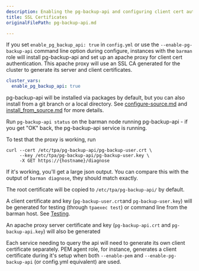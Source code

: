 ```yaml
---
description: Enabling the pg-backup-api and configuring client cert authentication.
title: SSL Certificates
originalFilePath: pg-backup-api.md

---
```


If you set `enable_pg_backup_api: true` in `config.yml` or use the
`--enable-pg-backup-api` command line option during configure, instances
with the `barman` role will install pg-backup-api and set up an
apache proxy for client cert authentication. This apache proxy will use
an SSL CA generated for the cluster to generate its server and client
certificates.

```yaml
cluster_vars:
  enable_pg_backup_api: true
```

pg-backup-api will be installed via packages by default, but you can
also install from a git branch or a local directory. See
[configure-source.md](../configure-source/) and
[install_from_source.md](install_from_source/) for more details.

Run `pg-backup-api status` on the barman node running pg-backup-api - if
you get "OK" back, the pg-backup-api service is running.

To test that the proxy is working, run

```shell
curl --cert /etc/tpa/pg-backup-api/pg-backup-user.crt \
     --key /etc/tpa/pg-backup-api/pg-backup-user.key \
     -X GET https://{hostname}/diagnose
```

If it's working, you'll get a large json output. You can compare this
with the output of `barman diagnose`, they should match exactly.

The root certificate will be copied to
`/etc/tpa/pg-backup-api/` by default.

A client certificate and key (`pg-backup-user.crt`and
`pg-backup-user.key`) will be generated for testing (through
`tpaexec test`) or command line from the barman host. See
[Testing](../tpaexec-test).

An apache proxy server certificate and key (`pg-backup-api.crt` and
`pg-backup-api.key`) will also be generated

Each service needing to query the api will need to generate its own
client certificate separately. PEM agent role, for instance, generates a
client certificate during it's setup when both `--enable-pem` and
`--enable-pg-backup-api` (or config.yml equivalent) are used.
